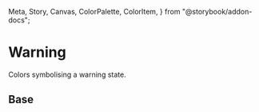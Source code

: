  Meta,
  Story,
  Canvas,
  ColorPalette,
  ColorItem,
} from "@storybook/addon-docs";

<Meta title="Theme/Palettes/Warning" />

# Warning

Colors symbolising a warning state.

## Base

<ColorContainer className="paletteContainer">
  <ColorPalette className="docs">
    <ColorItem
      title="Border"
      subtitle="--salt-palette-warning-border"
      colors={{
        "--salt-palette-warning-border": "var(--salt-palette-warning-border)",
      }}
    />
    <ColorItem
      title="Foreground"
      subtitle="--salt-palette-warning-foreground"
      colors={{
        "--salt-palette-warning-foreground":
          "var(--salt-palette-warning-foreground)",
      }}
    />
    <ColorItem
      title="Background (emphasized)"
      subtitle="--salt-palette-warning-background-emphasize"
      colors={{
        "--salt-palette-warning-background-emphasize":
          "var(--salt-palette-warning-background-emphasize)",
      }}
    />
  </ColorPalette>
</ColorContainer>
